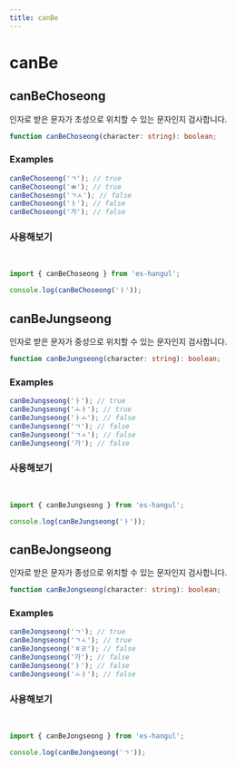 ```yaml
---
title: canBe
---
```



# canBe

## canBeChoseong

인자로 받은 문자가 초성으로 위치할 수 있는 문자인지 검사합니다.

```typescript
function canBeChoseong(character: string): boolean;
```

### Examples

```typescript
canBeChoseong('ㄱ'); // true
canBeChoseong('ㅃ'); // true
canBeChoseong('ㄱㅅ'); // false
canBeChoseong('ㅏ'); // false
canBeChoseong('가'); // false
```

### 사용해보기

<br />

<Sandpack>

```ts index.ts
import { canBeChoseong } from 'es-hangul';

console.log(canBeChoseong('ㅏ'));
```

</Sandpack>

## canBeJungseong

인자로 받은 문자가 중성으로 위치할 수 있는 문자인지 검사합니다.

```typescript
function canBeJungseong(character: string): boolean;
```

### Examples

```typescript
canBeJungseong('ㅏ'); // true
canBeJungseong('ㅗㅏ'); // true
canBeJungseong('ㅏㅗ'); // false
canBeJungseong('ㄱ'); // false
canBeJungseong('ㄱㅅ'); // false
canBeJungseong('가'); // false
```

### 사용해보기

<br />

<Sandpack>

```ts index.ts
import { canBeJungseong } from 'es-hangul';

console.log(canBeJungseong('ㅏ'));
```

</Sandpack>

## canBeJongseong

인자로 받은 문자가 종성으로 위치할 수 있는 문자인지 검사합니다.

```typescript
function canBeJongseong(character: string): boolean;
```

### Examples

```typescript
canBeJongseong('ㄱ'); // true
canBeJongseong('ㄱㅅ'); // true
canBeJongseong('ㅎㄹ'); // false
canBeJongseong('가'); // false
canBeJongseong('ㅏ'); // false
canBeJongseong('ㅗㅏ'); // false
```

### 사용해보기

<br />

<Sandpack>

```ts index.ts
import { canBeJongseong } from 'es-hangul';

console.log(canBeJongseong('ㄱ'));
```

</Sandpack>
